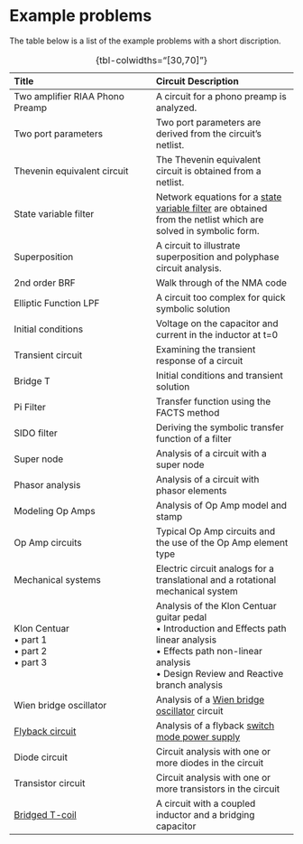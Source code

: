 # Example problems {#sec-Problems .unnumbered}

<!--
Update this section to include typical topics in circuit analysis

Can MNA equations be turned into state variable equations? See page Haykin page 59

## Example problems
-->

The table below is a list of the example problems with a short discription.

: {tbl-colwidths="[30,70]"}

| Title | Circuit Description |
|:---|:---|
| Two amplifier RIAA Phono Preamp | A circuit for a phono preamp is analyzed. |
| Two port parameters | Two port parameters are derived from the circuit's netlist. |
| Thevenin equivalent circuit | The Thevenin equivalent circuit is obtained from a netlist. |
| State variable filter | Network equations for a [state variable filter](https://en.wikipedia.org/wiki/State_variable_filter) are obtained from the netlist which are solved in symbolic form. |
| Superposition | A circuit to illustrate superposition and polyphase circuit analysis. |
| 2nd order BRF | Walk through of the NMA code |
| Elliptic Function LPF | A circuit too complex for quick symbolic solution |
| Initial conditions | Voltage on the capacitor and current in the inductor at t=0 |
| Transient circuit | Examining the transient response of a circuit |
| Bridge T | Initial conditions and transient solution |
| Pi Filter | Transfer function using the FACTS method |
| SIDO filter | Deriving the symbolic transfer function of a filter |
| Super node | Analysis of a circuit with a super node |
| Phasor analysis | Analysis of a circuit with phasor elements |
| Modeling Op Amps | Analysis of Op Amp model and stamp |
| Op Amp circuits | Typical Op Amp circuits and the use of the Op Amp element type |
| Mechanical systems | Electric circuit analogs for a translational and a rotational mechanical system |
| Klon Centuar<br>&#x2022; part 1<br>&#x2022; part 2<br>&#x2022; part 3 | Analysis of the Klon Centuar guitar pedal<br>&#x2022; Introduction and Effects path linear analysis<br>&#x2022; Effects path non-linear analysis<br>&#x2022; Design Review and Reactive branch analysis |
| Wien bridge oscillator | Analysis of a [Wien bridge oscillator](https://en.wikipedia.org/wiki/Wien_bridge_oscillator) circuit |
| [Flyback circuit](https://en.wikipedia.org/wiki/Flyback_converter) | Analysis of a flyback [switch mode power supply](https://en.wikipedia.org/wiki/Switched-mode_power_supply) |
| Diode circuit | Circuit analysis with one or more diodes in the circuit |
| Transistor circuit | Circuit analysis with one or more transistors in the circuit |
| [Bridged T-coil](https://en.wikipedia.org/wiki/Bridged_T_delay_equaliser) | A circuit with a coupled inductor and a bridging capacitor |

